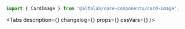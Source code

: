 

<Meta title='Components/CardImage' component={CardImage} id='CardImage' />

<!-- Canvas -->

<Story name='CardImage'>
    <CardImage
        cardId={text('cardId', 'EG')}
        layers={text(
            'layers',
            'BACKGROUND,CARD_NUMBER,CARD_HOLDER,PAY_PASS,CHIP,LOGO,PAYMENT_SYSTEM,RESERVED_1,RESERVED_2,VALID_DATE',
        )}
        width={number('width', 280)}
        rounded={boolean('rounded', false)}
        baseUrl={text('baseUrl', 'https://online.alfabank.ru/cards-images/cards/')}
    />
</Story>

<!-- Docs -->

<ComponentHeader name='CardImage' version={version} package='@alfalab/core-components/card-image' />

```jsx
import { CardImage } from '@alfalab/core-components/card-image';
```

<Tabs
    description={<Description />}
    changelog={<Changelog />}
    props={<ArgsTable of={CardImageTS} />}
    cssVars={<CssVars css={styles} />}
/>
